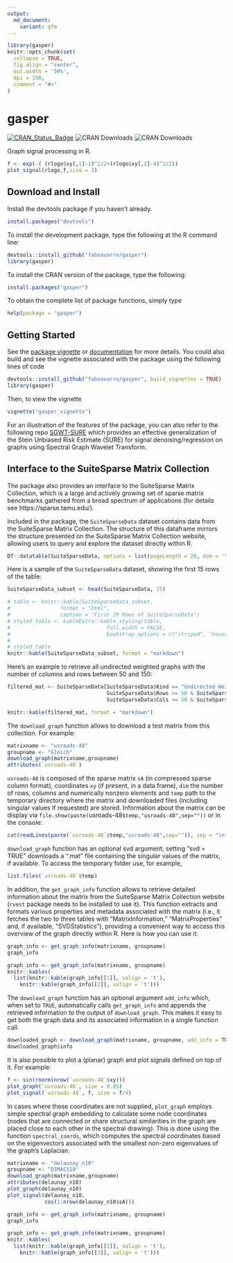 ```yaml
---
output:
  md_document:
    variant: gfm
---
```

```r
library(gasper)
knitr::opts_chunk$set(
  collapse = TRUE,
  fig.align = "center",
  out.width = '50%',
  dpi = 150,
  comment = "#>"
)
```
# gasper

[![CRAN_Status_Badge](http://www.r-pkg.org/badges/version/gasper)](http://cran.r-project.org/package=gasper)
![CRAN Downloads](http://cranlogs.r-pkg.org/badges/gasper)
![CRAN Downloads](http://cranlogs.r-pkg.org/badges/grand-total/gasper)

Graph signal processing in R.
```r
f <- exp(-( (rlogo$xy[,1]-1)^2/2+(rlogo$xy[,2]-4)^2/2))
plot_signal(rlogo,f,size = 3)
```

## Download and Install

Install the devtools package if you haven't already.
```r
install.packages("devtools")
```

To install the development package, type the following at the R command line:
```r
devtools::install_github("fabnavarro/gasper")
library(gasper)
```

To install the CRAN version of the package, type the following:
```r
install.packages("gasper")
```

To obtain the complete list of package functions, simply type 
```r
help(package = "gasper")
```

## Getting Started

See the [package vignette](https://fnavarro.perso.math.cnrs.fr/rpackage/gasper_vignette.pdf) or [documentation](https://fnavarro.perso.math.cnrs.fr/rpackage/gasper.pdf) for more details.
You could also build and see the vignette associated with the package using the following lines of code
```r
devtools::install_github("fabnavarro/gasper", build_vignettes = TRUE)
library(gasper)
```

Then, to view the vignette
```r
vignette("gasper_vignette")
```

For an illustration of the features of the package, you can also refer to the following repo [SGWT-SURE](https://github.com/fabnavarro/SGWT-SURE) which provides an effective generalization of the Stein Unbiased Risk Estimate (SURE) for signal denoising/regression on graphs using Spectral Graph Wavelet Transform.

## Interface to the SuiteSparse Matrix Collection

The package also provides an interface to the SuiteSparse Matrix Collection, which is a large and actively growing set of sparse matrix benchmarks gathered from a broad spectrum of applications (for details see https://sparse.tamu.edu/).

Included in the package, the `SuiteSparseData` dataset contains data from the SuiteSparse Matrix Collection. The structure of this dataframe mirrors the structure presented on the SuiteSparse Matrix Collection website, allowing users to query and explore the dataset directly within R.
```r
DT::datatable(SuiteSparseData, options = list(pageLength = 20, dom = 't'))
```

Here is a sample of the `SuiteSparseData` dataset, showing the first 15 rows of the table:
```r
SuiteSparseData_subset <- head(SuiteSparseData, 15)
```

```r
# table <- knitr::kable(SuiteSparseData_subset, 
#                format = "html", 
#                caption = "First 20 Rows of SuiteSparseData")
# styled_table <- kableExtra::kable_styling(table, 
#                               full_width = FALSE, 
#                               bootstrap_options = c("striped", "hover"))
# 
# styled_table
knitr::kable(SuiteSparseData_subset, format = "markdown")
```

Here's an example to retrieve all undirected weighted graphs with the number of columns and rows between 50 and 150:
```r
filtered_mat <- SuiteSparseData[SuiteSparseData$Kind == "Undirected Weighted Graph" & 
                                SuiteSparseData$Rows >= 50 & SuiteSparseData$Rows <= 150 &
                                SuiteSparseData$Cols >= 50 & SuiteSparseData$Cols <= 150, ]
```

```r
knitr::kable(filtered_mat, format = "markdown")
```

The `download_graph` function allows to download a test matrix from this collection. For example:
```r
matrixname <- "usroads-48"
groupname <- "Gleich"
download_graph(matrixname,groupname)
attributes(`usroads-48`)
```

`usroads-48` is composed of the sparse matrix `sA` (in compressed sparse column format), coordinates `xy` (if present, in a data.frame), `dim` the number of rows, columns and numerically nonzero elements and `temp` path to the temporary directory where the matrix and downloaded files (including singular values if requested) are stored. Information about the matrix can be display via `file.show(paste(`usroads-48`$temp,"usroads-48",sep=""))` or in the console:
```r
cat(readLines(paste(`usroads-48`$temp,"usroads-48",sep="")), sep = "\n")
```
`download_graph` function has an optional svd argument; setting "svd = TRUE" downloads a ".mat" file containing the singular values of the matrix, if available. To access the temporary folder use, for example, 
```r
list.files(`usroads-48`$temp)
```

In addition, the `get_graph_info` function allows to retrieve detailed information about the matrix from the SuiteSparse Matrix Collection website (`rvest` package needs to be installed to use it). This function extracts and formats various properties and metadata associated with the matrix (i.e., it fetches the two to three tables with "MatrixInformation," "MatrixProperties" and, if available, "SVDStatistics"), providing a convenient way to access this overview of the graph directly within R. Here is how you can use it:
```r
graph_info <- get_graph_info(matrixname, groupname)
graph_info
```

```r
graph_info <- get_graph_info(matrixname, groupname)
knitr::kables(
  list(knitr::kable(graph_info[[1]], valign = 't'),
    knitr::kable(graph_info[[2]], valign = 't')))
```

The `download_graph` function has an optional argument `add_info` which, when set to `TRUE`, automatically calls `get_graph_info` and appends the retrieved information to the output of `download_graph`. This makes it easy to get both the graph data and its associated information in a single function call.
```r
downloaded_graph <- download_graph(matrixname, groupname, add_info = TRUE)
downloaded_graph$info
```

It is also possible to plot a (planar) graph and plot signals defined on top of it. For example:
```r
f <- sin(rnorm(nrow(`usroads-48`$xy)))
plot_graph(`usroads-48`, size = 0.05)
plot_signal(`usroads-48`, f, size = f/4)
```

In cases where these coordinates are not supplied, `plot_graph` employs simple spectral graph embedding to calculate some node coordinates (nodes that are connected or share structural similarities in the graph are placed close to each other in the spectral drawing). This is done using the function `spectral_coords`, which computes the spectral coordinates based on the eigenvectors associated with the smallest non-zero eigenvalues of the graph's Laplacian.
```r
matrixname <- "delaunay_n10"
groupname <- "DIMACS10"
download_graph(matrixname,groupname)
attributes(delaunay_n10)
plot_graph(delaunay_n10)
plot_signal(delaunay_n10,
            cos(1:nrow(delaunay_n10$sA)))
```

```r
graph_info <- get_graph_info(matrixname, groupname)
graph_info
```

```r
graph_info <- get_graph_info(matrixname, groupname)
knitr::kables(
  list(knitr::kable(graph_info[[2]], valign = 't'),
    knitr::kable(graph_info[[3]], valign = 't')))
```
